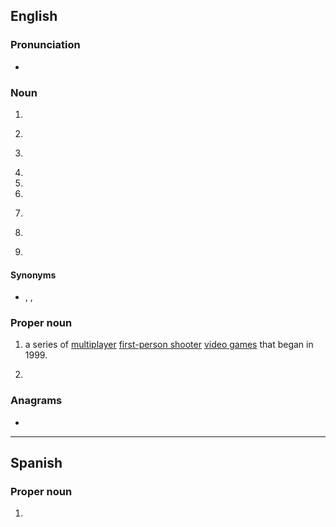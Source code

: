{{also|Appendix:Variations of "cs"}}
==English==

===Pronunciation===
* {{audio|En-au-CS.ogg|Audio (AU)|lang=en}}

===Noun===
{{en-noun|?}}

# {{initialism of|computer science|lang=en}}
# {{lb|en|anatomy}} {{initialism of|coronary sinus|lang=en}}
# {{lb|en|vulgar|slang}} {{initialism of|cocksucker|lang=en}}
# {{initialism of|customer service|lang=en}}
# {{initialism of|lang=en|controlled substance}}
# {{initialism of|lang=en|child support}}
# {{lb|en|baseball}} {{initialism of|lang=en|caught stealing}} {{i|especially as a statistic}}
# {{lb|en|telecommunications}} {{initialism of|lang=en|[[w:Circuit switching|circuit-switched]]}}
# {{lb|en|UK|police}} {{initialism of|lang=en|{{w|chief superintendent}}}}

====Synonyms====
* {{sense|chief superintendent}} {{l|en|Ch Supt}}, {{l|en|Ch. Supt.}}, {{l|en|CSP}}

===Proper noun===
{{en-proper noun}}

# {{lb|en|computer games}} {{initialism of|{{w|Counter-Strike}}|lang=en|dot=:}} a series of [[multiplayer]] [[first-person shooter]] [[video game]]s that began in 1999.
# {{lb|en|linguistics}} {{initialism of|lang=en|Church Slavonic}}

===Anagrams===
* {{anagrams|en|a=cs|S.C.|SC|Sc|Sc.|sc|sc.}}

----

==Spanish==

===Proper noun===
{{es-proper noun}}

# {{abbreviation of|lang=es|nodot=1|Chiapas}} {{gloss|Mexican state}}